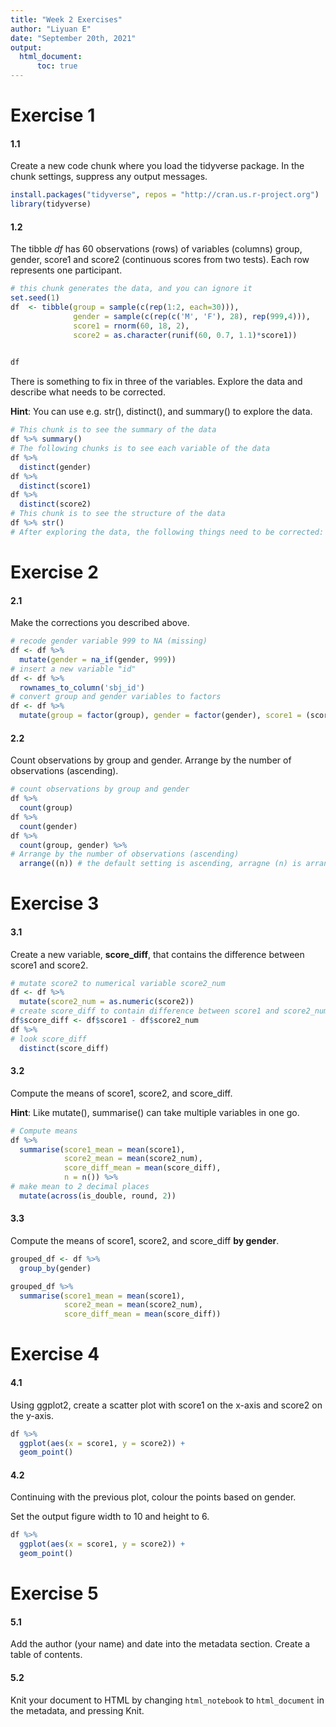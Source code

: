 ```yaml
---
title: "Week 2 Exercises"
author: "Liyuan E"
date: "September 20th, 2021"
output: 
  html_document:
      toc: true
---
```


# Exercise 1

#### 1.1

Create a new code chunk where you load the tidyverse package. In the chunk settings, suppress any output messages.  

```r
install.packages("tidyverse", repos = "http://cran.us.r-project.org")
library(tidyverse)
```


#### 1.2

The tibble *df* has 60 observations (rows) of variables (columns) group, gender, score1 and score2 (continuous scores from two tests). Each row represents one participant.  
```r
# this chunk generates the data, and you can ignore it
set.seed(1)
df  <- tibble(group = sample(c(rep(1:2, each=30))),
              gender = sample(c(rep(c('M', 'F'), 28), rep(999,4))),
              score1 = rnorm(60, 18, 2),
              score2 = as.character(runif(60, 0.7, 1.1)*score1))
  
```

```r
df
```


There is something to fix in three of the variables. Explore the data and describe what needs to be corrected.  

**Hint**: You can use e.g. str(), distinct(), and summary() to explore the data.  
```r
# This chunk is to see the summary of the data
df %>% summary()
# The following chunks is to see each variable of the data
df %>%
  distinct(gender)
df %>%
  distinct(score1)
df %>%
  distinct(score2)
# This chunk is to see the structure of the data
df %>% str()
# After exploring the data, the following things need to be corrected: 1. the data do not have id variable which should be added; 2. the missing values in the gender variable coded by 999 which should be re-coded to NA; 3. the group and gender variables need to change to factors; 4. the score2 need to be converted to numerical variable which was done in later exercise.
```


# Exercise 2

#### 2.1

Make the corrections you described above.
```r
# recode gender variable 999 to NA (missing)
df <- df %>%
  mutate(gender = na_if(gender, 999))
# insert a new variable "id"
df <- df %>%
  rownames_to_column('sbj_id')
# convert group and gender variables to factors
df <- df %>%
  mutate(group = factor(group), gender = factor(gender), score1 = (score1), score2 = (score2))
```

#### 2.2

Count observations by group and gender. Arrange by the number of observations (ascending).
```r
# count observations by group and gender
df %>%
  count(group)
df %>%
  count(gender)
df %>%
  count(group, gender) %>%
# Arrange by the number of observations (ascending)
  arrange((n)) # the default setting is ascending, arragne (n) is arrange by observations, and if use some variables would change the results
```


# Exercise 3

#### 3.1

Create a new variable, **score_diff**, that contains the difference between score1 and score2.

```r
# mutate score2 to numerical variable score2_num
df <- df %>%
  mutate(score2_num = as.numeric(score2))
# create score_diff to contain difference between score1 and score2_num
df$score_diff <- df$score1 - df$score2_num
df %>%
# look score_diff
  distinct(score_diff)
```

#### 3.2

Compute the means of score1, score2, and score_diff.

**Hint**: Like mutate(), summarise() can take multiple variables in one go.

```r
# Compute means
df %>%
  summarise(score1_mean = mean(score1),
            score2_mean = mean(score2_num),
            score_diff_mean = mean(score_diff),
            n = n()) %>%
# make mean to 2 decimal places
  mutate(across(is_double, round, 2))
```

#### 3.3

Compute the means of score1, score2, and score_diff **by gender**.

```r
grouped_df <- df %>%
  group_by(gender)

grouped_df %>%
  summarise(score1_mean = mean(score1),
            score2_mean = mean(score2_num),
            score_diff_mean = mean(score_diff))
```


# Exercise 4

#### 4.1

Using ggplot2, create a scatter plot with score1 on the x-axis and score2 on the y-axis. 
```r
df %>%
  ggplot(aes(x = score1, y = score2)) + 
  geom_point()
```


#### 4.2

Continuing with the previous plot, colour the points based on gender. 

Set the output figure width to 10 and height to 6.


```r
df %>%
  ggplot(aes(x = score1, y = score2)) + 
  geom_point()
```


# Exercise 5

#### 5.1

Add the author (your name) and date into the metadata section. Create a table of contents.  

#### 5.2

Knit your document to HTML by changing `html_notebook` to `html_document` in the metadata, and pressing Knit.   
